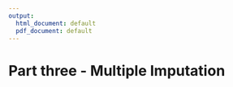 ```yaml
---
output:
  html_document: default
  pdf_document: default
---
```


# Part three - Multiple Imputation {-}


